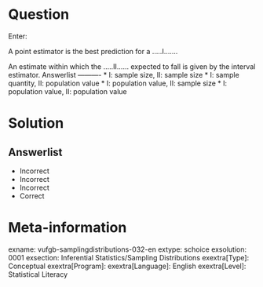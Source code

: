 Question
========
Enter:

A point estimator is the best prediction for a .....I.......

An estimate within which the .....II...... expected to fall is given by the interval estimator. 
Answerlist
----------
* I: sample size, II: sample size
* I: sample quantity, II: population value
* I: population value, II: sample size
* I: population value, II: population value


Solution
========

Answerlist
----------
* Incorrect
* Incorrect
* Incorrect
* Correct

Meta-information
================
exname: vufgb-samplingdistributions-032-en
extype: schoice
exsolution: 0001
exsection: Inferential Statistics/Sampling Distributions
exextra[Type]: Conceptual
exextra[Program]: 
exextra[Language]: English
exextra[Level]: Statistical Literacy 
